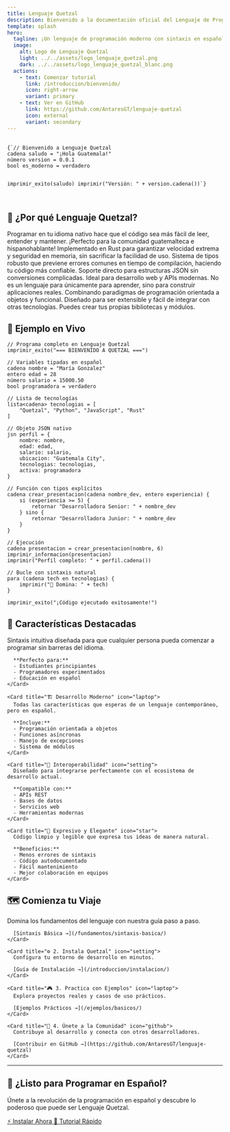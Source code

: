 ```yaml
---
title: Lenguaje Quetzal
description: Bienvenido a la documentación oficial del Lenguaje de Programación Quetzal v0.0.1
template: splash
hero:
  tagline: ¡Un lenguaje de programación moderno con sintaxis en español!
  image:
    alt: Logo de Lenguaje Quetzal
    light: ../../assets/logo_lenguaje_quetzal.png
    dark: ../../assets/logo_lenguaje_quetzal_blanc.png
  actions:
    - text: Comenzar tutorial
      link: /introduccion/bienvenido/
      icon: right-arrow
      variant: primary
    - text: Ver en GitHub
      link: https://github.com/AntaresGT/lenguaje-quetzal
      icon: external
      variant: secondary
---
```



<div class="hero-section">
  <div class="floating-code">
    <pre class="code-snippet">
      <code class="language-qz">
{`// Bienvenido a Lenguaje Quetzal
cadena saludo = "¡Hola Guatemala!"
número version = 0.0.1
bool es_moderno = verdadero

imprimir_exito(saludo)
imprimir("Versión: " + version.cadena())`}
      </code>
    </pre>
  </div>
</div>

## 🌟 ¿Por qué Lenguaje Quetzal?

<div class="features-grid">
  <CardGrid>
    <Card title="Sintaxis en Español" icon="document">
      Programar en tu idioma nativo hace que el código sea más fácil de leer, entender y mantener. ¡Perfecto para la comunidad guatemalteca e hispanohablante!
    </Card>
    <Card title="Alto Rendimiento" icon="rocket">
      Implementado en Rust para garantizar velocidad extrema y seguridad en memoria, sin sacrificar la facilidad de uso.
    </Card>
    <Card title="Tipado Fuerte" icon="setting">
      Sistema de tipos robusto que previene errores comunes en tiempo de compilación, haciendo tu código más confiable.
    </Card>
    <Card title="JSON Nativo" icon="open-book">
      Soporte directo para estructuras JSON sin conversiones complicadas. Ideal para desarrollo web y APIs modernas.
    </Card>
    <Card title="Objetivo y Funcional" icon="star">
      No es un lenguaje para únicamente para aprender, sino para construir aplicaciones reales. Combinando paradigmas de programación orientada a objetos y funcional.
    </Card>
    <Card title="Extendible" icon="github">
      Diseñado para ser extensible y fácil de integrar con otras tecnologías. Puedes crear tus propias bibliotecas y módulos.
    </Card>
  </CardGrid>
</div>

## 🚀 Ejemplo en Vivo

<div class="live-example">
  <div class="code-container">
    
```qz
// Programa completo en Lenguaje Quetzal
imprimir_exito("=== BIENVENIDO A QUETZAL ===")

// Variables tipadas en español
cadena nombre = "María Gonzalez"
entero edad = 28
número salario = 15000.50
bool programadora = verdadero

// Lista de tecnologías
lista<cadena> tecnologias = [
    "Quetzal", "Python", "JavaScript", "Rust"
]

// Objeto JSON nativo
jsn perfil = {
    nombre: nombre,
    edad: edad,
    salario: salario,
    ubicacion: "Guatemala City",
    tecnologias: tecnologias,
    activa: programadora
}

// Función con tipos explícitos
cadena crear_presentacion(cadena nombre_dev, entero experiencia) {
    si (experiencia >= 5) {
        retornar "Desarrolladora Senior: " + nombre_dev
    } sino {
        retornar "Desarrolladora Junior: " + nombre_dev
    }
}

// Ejecución
cadena presentacion = crear_presentacion(nombre, 6)
imprimir_informacion(presentacion)
imprimir("Perfil completo: " + perfil.cadena())

// Bucle con sintaxis natural
para (cadena tech en tecnologias) {
    imprimir("🔧 Domina: " + tech)
}

imprimir_exito("¡Código ejecutado exitosamente!")
```
    
  </div>
</div>

## 🎯 Características Destacadas

<div class="highlights-section">
  <CardGrid>
    <Card title="🌱 Fácil de Aprender" icon="approve-check">
      Sintaxis intuitiva diseñada para que cualquier persona pueda comenzar a programar sin barreras del idioma.
      
      **Perfecto para:**
      - Estudiantes principiantes
      - Programadores experimentados
      - Educación en español
    </Card>
    
    <Card title="🏗️ Desarrollo Moderno" icon="laptop">
      Todas las características que esperas de un lenguaje contemporáneo, pero en español.
      
      **Incluye:**
      - Programación orientada a objetos
      - Funciones asíncronas
      - Manejo de excepciones
      - Sistema de módulos
    </Card>
    
    <Card title="🔗 Interoperabilidad" icon="setting">
      Diseñado para integrarse perfectamente con el ecosistema de desarrollo actual.
      
      **Compatible con:**
      - APIs REST
      - Bases de datos
      - Servicios web
      - Herramientas modernas
    </Card>
    
    <Card title="🎨 Expresivo y Elegante" icon="star">
      Código limpio y legible que expresa tus ideas de manera natural.
      
      **Beneficios:**
      - Menos errores de sintaxis
      - Código autodocumentado
      - Fácil mantenimiento
      - Mejor colaboración en equipos
    </Card>
  </CardGrid>
</div>

## 🗺️ Comienza tu Viaje

<div class="journey-section">
  <CardGrid>
    <Card title="📚 1. Aprende lo Básico" icon="document">
      Domina los fundamentos del lenguaje con nuestra guía paso a paso.
      
      [Sintaxis Básica →](/fundamentos/sintaxis-basica/)
    </Card>
    
    <Card title="⚙️ 2. Instala Quetzal" icon="setting">
      Configura tu entorno de desarrollo en minutos.
      
      [Guía de Instalación →](/introduccion/instalacion/)
    </Card>
    
    <Card title="🎮 3. Practica con Ejemplos" icon="laptop">
      Explora proyectos reales y casos de uso prácticos.
      
      [Ejemplos Prácticos →](/ejemplos/basicos/)
    </Card>
    
    <Card title="🤝 4. Únete a la Comunidad" icon="github">
      Contribuye al desarrollo y conecta con otros desarrolladores.
      
      [Contribuir en GitHub →](https://github.com/AntaresGT/lenguaje-quetzal)
    </Card>
  </CardGrid>
</div>

---

<div class="cta-section">
  <h2>🚀 ¿Listo para Programar en Español?</h2>
  <p>Únete a la revolución de la programación en español y descubre lo poderoso que puede ser Lenguaje Quetzal.</p>
  
  <div class="cta-buttons">
    <a href="/introduccion/instalacion/" class="cta-primary">
      ⚡ Instalar Ahora
    </a>
    <a href="/introduccion/primer-programa/" class="cta-secondary">
      📖 Tutorial Rápido
    </a>
  </div>
</div>
